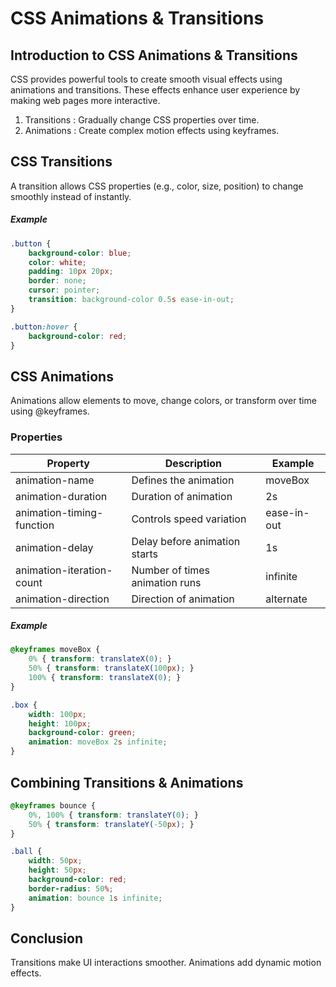 # CSS Animations & Transitions

## Introduction to CSS Animations & Transitions

CSS provides powerful tools to create smooth visual effects using animations and transitions. These effects enhance user experience by making web pages more interactive.

1. Transitions : Gradually change CSS properties over time.
2. Animations : Create complex motion effects using keyframes.

## CSS Transitions

A transition allows CSS properties (e.g., color, size, position) to change smoothly instead of instantly.

##### Example

```css
.button {
    background-color: blue;
    color: white;
    padding: 10px 20px;
    border: none;
    cursor: pointer;
    transition: background-color 0.5s ease-in-out;
}

.button:hover {
    background-color: red;
}
```

## CSS Animations

Animations allow elements to move, change colors, or transform over time using @keyframes.

### Properties

| Property                  | Description                    | Example     |
| ------------------------- | ------------------------------ | ----------- |
| animation-name            | Defines the animation          | moveBox     |
| animation-duration        | Duration of animation          | 2s          |
| animation-timing-function | Controls speed variation       | ease-in-out |
| animation-delay           | Delay before animation starts  | 1s          |
| animation-iteration-count | Number of times animation runs | infinite    |
| animation-direction       | Direction of animation         | alternate   |

##### Example

```css
@keyframes moveBox {
    0% { transform: translateX(0); }
    50% { transform: translateX(100px); }
    100% { transform: translateX(0); }
}

.box {
    width: 100px;
    height: 100px;
    background-color: green;
    animation: moveBox 2s infinite;
}
```

## Combining Transitions & Animations

```css
@keyframes bounce {
    0%, 100% { transform: translateY(0); }
    50% { transform: translateY(-50px); }
}

.ball {
    width: 50px;
    height: 50px;
    background-color: red;
    border-radius: 50%;
    animation: bounce 1s infinite;
}
```

## Conclusion

Transitions make UI interactions smoother. Animations add dynamic motion effects. 
